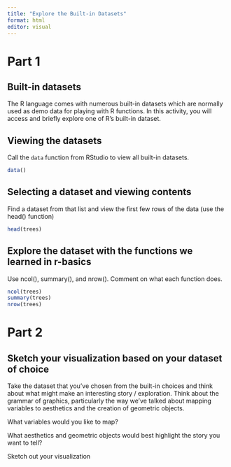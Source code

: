 ```yaml
---
title: "Explore the Built-in Datasets"
format: html
editor: visual
---
```


# Part 1

## Built-in datasets

The R language comes with numerous built-in datasets which are normally used as demo data for playing with R functions. In this activity, you will access and briefly explore one of R's built-in dataset.

## Viewing the datasets

Call the `data` function from RStudio to view all built-in datasets.

```r
data()
```

## Selecting a dataset and viewing contents

Find a dataset from that list and view the first few rows of the data (use the head() function)

```r
head(trees)
```

## Explore the dataset with the functions we learned in r-basics

Use ncol(), summary(), and nrow(). Comment on what each function does.

```r
ncol(trees)
summary(trees)
nrow(trees)
```

# Part 2

## Sketch your visualization based on your dataset of choice

Take the dataset that you've chosen from the built-in choices and think about what might make an interesting story / exploration. Think about the grammar of graphics, particularly the way we've talked about mapping variables to aesthetics and the creation of geometric objects.

What variables would you like to map?

What aesthetics and geometric objects would best highlight the story you want to tell?

Sketch out your visualization
